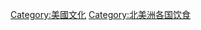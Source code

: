 {{Catnav|頁面分類|各種主題的頁面分類|按國家分類|各國飲食}}
{{Catnav|頁面分類|各種主題的頁面分類|按國家分類|各國文化|美國文化}}
{{Catnav|頁面分類|人类社会|文化|各國文化|美國文化}}
{{Commons category|Cuisine of the United States}}

[[Category:美國文化|Category:美國文化]]
[[Category:北美洲各国饮食|Category:北美洲各国饮食]]